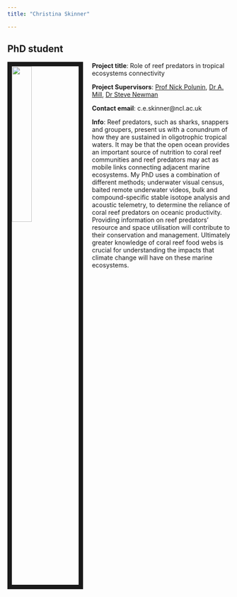 ```yaml
---
title: "Christina Skinner"

---
```



## PhD student

<img src= "images/cskinner.jpg" style="width:30%; border:10px solid; margin-right: 20px" align= "left"> 

**Project title**: Role of reef predators in tropical ecosystems connectivity


**Project Supervisors**: [Prof Nick Polunin](https://www.ncl.ac.uk/nes/staff/profile/nickpolunin.html#background), [Dr A. Mill](https://www.ncl.ac.uk/nes/staff/profile/aileenmill.html#research), [Dr Steve Newman](https://www.linkedin.com/in/steve-newman-42a60723/)

**Contact email**: c.e.skinner@ncl.ac.uk

**Info**: Reef predators, such as sharks, snappers and groupers, present us with a conundrum of how they are sustained in oligotrophic tropical waters. It may be that the open ocean provides an important source of nutrition to coral reef communities and reef predators may act as mobile links connecting adjacent marine ecosystems. My PhD uses a combination of different methods; underwater visual census, baited remote underwater videos, bulk and compound-specific stable isotope analysis and acoustic telemetry, to determine the reliance of coral reef predators on oceanic productivity. Providing information on reef predators' resource and space utilisation will contribute to their conservation and management. Ultimately greater knowledge of coral reef food webs is crucial for understanding the impacts that climate change will have on these marine ecosystems. 